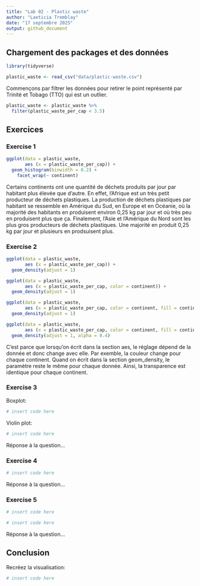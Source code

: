 ```yaml
---
title: "Lab 02 - Plastic waste"
author: "Laeticia Tremblay"
date: "17 septembre 2025"
output: github_document
---
```


## Chargement des packages et des données

```r
library(tidyverse) 
```

```r
plastic_waste <- read_csv("data/plastic-waste.csv")
```

Commençons par filtrer les données pour retirer le point représenté par Trinité et Tobago (TTO) qui est un outlier.

```r
plastic_waste <- plastic_waste %>%
  filter(plastic_waste_per_cap < 3.5)
```


## Exercices

### Exercise 1

```r
ggplot(data = plastic_waste, 
       aes (x = plastic_waste_per_cap)) +
  geom_histogram(binwidth = 0.2) +
    facet_wrap(~ continent)
```

Certains continents ont une quantité de déchets produits par jour par habitant plus élevée que d'autre. En effet, l'Afrique est un très petit producteur de déchets plastiques. La production de déchets plastiques par habitant se ressemble en Amérique du Sud, en Europe et en Océanie, où la majorité des habitants en produisent environ 0,25 kg par jour et où très peu en produisent plus que ça. Finalement, l'Asie et l'Amérique du Nord sont les plus gros producteurs de déchets plastiques. Une majorité en produit 0,25 kg par jour et plusieurs en prodsuisent plus. 

### Exercise 2

```r
ggplot(data = plastic_waste, 
       aes (x = plastic_waste_per_cap)) +
  geom_density(adjust = 1) 

ggplot(data = plastic_waste, 
       aes (x = plastic_waste_per_cap, color = continent)) +
  geom_density(adjust = 1) 

ggplot(data = plastic_waste, 
       aes (x = plastic_waste_per_cap, color = continent, fill = continent)) +
  geom_density(adjust = 1) 

ggplot(data = plastic_waste, 
       aes (x = plastic_waste_per_cap, color = continent, fill = continent)) +
  geom_density(adjust = 1, alpha = 0.4) 
```

C'est parce que lorsqu'on écrit dans la section aes, le réglage dépend de la donnée et donc change avec elle. Par exemble, la couleur change pour chaque continent. Quand on écrit dans la section geom_density, le paramètre reste le même pour chaque donnée. Ainsi, la transparence est identique pour chaque continent. 

### Exercise 3

Boxplot:

```r
# insert code here
```

Violin plot:

```r
# insert code here
```

Réponse à la question...

### Exercise 4


```r
# insert code here
```

Réponse à la question...

### Exercise 5


```r
# insert code here
```

```r
# insert code here
```

Réponse à la question...

## Conclusion

Recréez la visualisation:

```r
# insert code here
```
